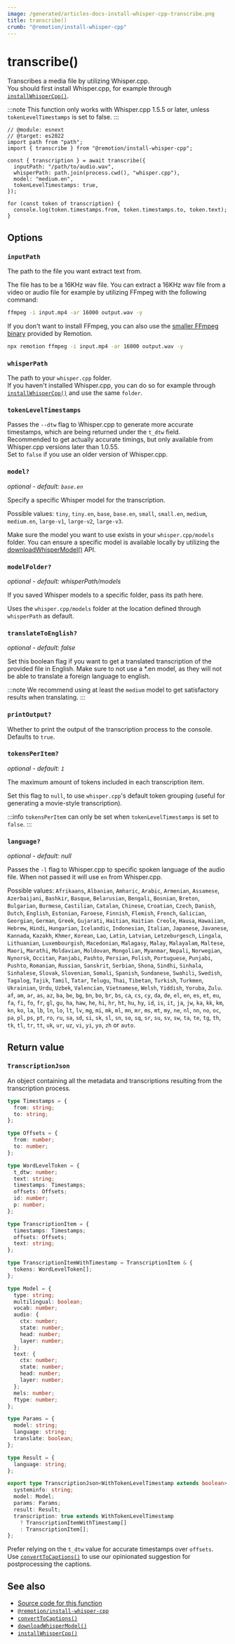 ```yaml
---
image: /generated/articles-docs-install-whisper-cpp-transcribe.png
title: transcribe()
crumb: "@remotion/install-whisper-cpp"
---
```


# transcribe()<AvailableFrom v="4.0.131 "/>

Transcribes a media file by utilizing Whisper.cpp.  
You should first install Whisper.cpp, for example through [`installWhisperCpp()`](/docs/install-whisper-cpp/install-whisper-cpp).

:::note
This function only works with Whisper.cpp 1.5.5 or later, unless `tokenLevelTimestamps` is set to false.
:::

```tsx twoslash title="transcribe.mjs"
// @module: esnext
// @target: es2022
import path from "path";
import { transcribe } from "@remotion/install-whisper-cpp";

const { transcription } = await transcribe({
  inputPath: "/path/to/audio.wav",
  whisperPath: path.join(process.cwd(), "whisper.cpp"),
  model: "medium.en",
  tokenLevelTimestamps: true,
});

for (const token of transcription) {
  console.log(token.timestamps.from, token.timestamps.to, token.text);
}
```

## Options

### `inputPath`

The path to the file you want extract text from.

The file has to be a 16KHz wav file. You can extract a 16KHz wav file from a video or audio file for
example by utilizing FFmpeg with the following command:

```bash
ffmpeg -i input.mp4 -ar 16000 output.wav -y
```

If you don't want to install FFmpeg, you can also use the [smaller FFmpeg binary](/docs/cli/ffmpeg) provided by Remotion.

```bash
npx remotion ffmpeg -i input.mp4 -ar 16000 output.wav -y
```

### `whisperPath`

The path to your `whisper.cpp` folder.  
If you haven't installed Whisper.cpp, you can do so for example through [`installWhisperCpp()`](/docs/install-whisper-cpp/install-whisper-cpp) and use the same `folder`.

### `tokenLevelTimestamps`<AvailableFrom v="4.0.131"/>

Passes the `--dtw` flag to Whisper.cpp to generate more accurate timestamps, which are being returned under the `t_dtw` field.  
Recommended to get actually accurate timings, but only available from Whisper.cpp versions later than 1.0.55.  
Set to `false` if you use an older version of Whisper.cpp.

### `model?`

_optional - default: `base.en`_

Specify a specific Whisper model for the transcription.

Possible values: `tiny`, `tiny.en`, `base`, `base.en`, `small`, `small.en`, `medium`, `medium.en`, `large-v1`, `large-v2`, `large-v3`.

Make sure the model you want to use exists in your `whisper.cpp/models` folder. You can ensure a specific model is available locally by utilizing the [downloadWhisperModel()](/docs/install-whisper-cpp/download-whisper-model) API.

### `modelFolder?`

_optional - default: whisperPath/models_

If you saved Whisper models to a specific folder, pass its path here.

Uses the `whisper.cpp/models` folder at the location defined through `whisperPath` as default.

### `translateToEnglish?`

_optional - default: false_

Set this boolean flag if you want to get a translated transcription of the provided file in English.
Make sure to not use a \*.en model, as they will not be able to translate a foreign language to english.

:::note
We recommend using at least the `medium` model to get satisfactory results when translating.
:::

### `printOutput?`<AvailableFrom v="4.0.132" />

Whether to print the output of the transcription process to the console. Defaults to `true`.

### `tokensPerItem?`<AvailableFrom v="4.0.141" />

_optional - default: `1`_

The maximum amount of tokens included in each transcription item.

Set this flag to `null`, to use `whisper.cpp`'s default token grouping (useful for generating a movie-style transcription).

:::info
`tokensPerItem` can only be set when `tokenLevelTimestamps` is set to `false`.
:::

### `language?` <AvailableFrom v="4.0.142" />

_optional - default: null_

Passes the `-l` flag to Whisper.cpp to specific spoken language of the audio file. When not passed it will use `en` from Whisper.cpp.

Possible values: `Afrikaans`, `Albanian`, `Amharic`, `Arabic`, `Armenian`, `Assamese`, `Azerbaijani`, `Bashkir`, `Basque`, `Belarusian`, `Bengali`, `Bosnian`, `Breton`, `Bulgarian`, `Burmese`, `Castilian`, `Catalan`, `Chinese`, `Croatian`, `Czech`, `Danish`, `Dutch`, `English`, `Estonian`, `Faroese`, `Finnish`, `Flemish`, `French`, `Galician`, `Georgian`, `German`, `Greek`, `Gujarati`, `Haitian`, `Haitian Creole`, `Hausa`, `Hawaiian`, `Hebrew`, `Hindi`, `Hungarian`, `Icelandic`, `Indonesian`, `Italian`, `Japanese`, `Javanese`, `Kannada`, `Kazakh`, `Khmer`, `Korean`, `Lao`, `Latin`, `Latvian`, `Letzeburgesch`, `Lingala`, `Lithuanian`, `Luxembourgish`, `Macedonian`, `Malagasy`, `Malay`, `Malayalam`, `Maltese`, `Maori`, `Marathi`, `Moldavian`, `Moldovan`, `Mongolian`, `Myanmar`, `Nepali`, `Norwegian`, `Nynorsk`, `Occitan`, `Panjabi`, `Pashto`, `Persian`, `Polish`, `Portuguese`, `Punjabi`, `Pushto`, `Romanian`, `Russian`, `Sanskrit`, `Serbian`, `Shona`, `Sindhi`, `Sinhala`, `Sinhalese`, `Slovak`, `Slovenian`, `Somali`, `Spanish`, `Sundanese`, `Swahili`, `Swedish`, `Tagalog`, `Tajik`, `Tamil`, `Tatar`, `Telugu`, `Thai`, `Tibetan`, `Turkish`, `Turkmen`, `Ukrainian`, `Urdu`, `Uzbek`, `Valencian`, `Vietnamese`, `Welsh`, `Yiddish`, `Yoruba`, `Zulu`.
`af`, `am`, `ar`, `as`, `az`, `ba`, `be`, `bg`, `bn`, `bo`, `br`, `bs`, `ca`, `cs`, `cy`, `da`, `de`, `el`, `en`, `es`, `et`, `eu`, `fa`, `fi`, `fo`, `fr`, `gl`, `gu`, `ha`, `haw`, `he`, `hi`, `hr`, `ht`, `hu`, `hy`, `id`, `is`, `it`, `ja`, `jw`, `ka`, `kk`, `km`, `kn`, `ko`, `la`, `lb`, `ln`, `lo`, `lt`, `lv`, `mg`, `mi`, `mk`, `ml`, `mn`, `mr`, `ms`, `mt`, `my`, `ne`, `nl`, `nn`, `no`, `oc`, `pa`, `pl`, `ps`, `pt`, `ro`, `ru`, `sa`, `sd`, `si`, `sk`, `sl`, `sn`, `so`, `sq`, `sr`, `su`, `sv`, `sw`, `ta`, `te`, `tg`, `th`, `tk`, `tl`, `tr`, `tt`, `uk`, `ur`, `uz`, `vi`, `yi`, `yo`, `zh` or `auto`.

## Return value

### `TranscriptionJson`

An object containing all the metadata and transcriptions resulting from the transcription process.

```ts twoslash
type Timestamps = {
  from: string;
  to: string;
};

type Offsets = {
  from: number;
  to: number;
};

type WordLevelToken = {
  t_dtw: number;
  text: string;
  timestamps: Timestamps;
  offsets: Offsets;
  id: number;
  p: number;
};

type TranscriptionItem = {
  timestamps: Timestamps;
  offsets: Offsets;
  text: string;
};

type TranscriptionItemWithTimestamp = TranscriptionItem & {
  tokens: WordLevelToken[];
};

type Model = {
  type: string;
  multilingual: boolean;
  vocab: number;
  audio: {
    ctx: number;
    state: number;
    head: number;
    layer: number;
  };
  text: {
    ctx: number;
    state: number;
    head: number;
    layer: number;
  };
  mels: number;
  ftype: number;
};

type Params = {
  model: string;
  language: string;
  translate: boolean;
};

type Result = {
  language: string;
};

export type TranscriptionJson<WithTokenLevelTimestamp extends boolean> = {
  systeminfo: string;
  model: Model;
  params: Params;
  result: Result;
  transcription: true extends WithTokenLevelTimestamp
    ? TranscriptionItemWithTimestamp[]
    : TranscriptionItem[];
};
```

Prefer relying on the `t_dtw` value for accurate timestamps over `offsets`.  
Use [`convertToCaptions()`](/docs/install-whisper-cpp/convert-to-captions) to use our opinionated suggestion for postprocessing the captions.

## See also

- [Source code for this function](https://github.com/remotion-dev/remotion/blob/main/packages/install-whisper-cpp/src/transcribe.ts)
- [`@remotion/install-whisper-cpp`](/docs/install-whisper-cpp)
- [`convertToCaptions()`](/docs/install-whisper-cpp/convert-to-captions)
- [`downloadWhisperModel()`](/docs/install-whisper-cpp/download-whisper-model)
- [`installWhisperCpp()`](/docs/install-whisper-cpp/install-whisper-cpp)
